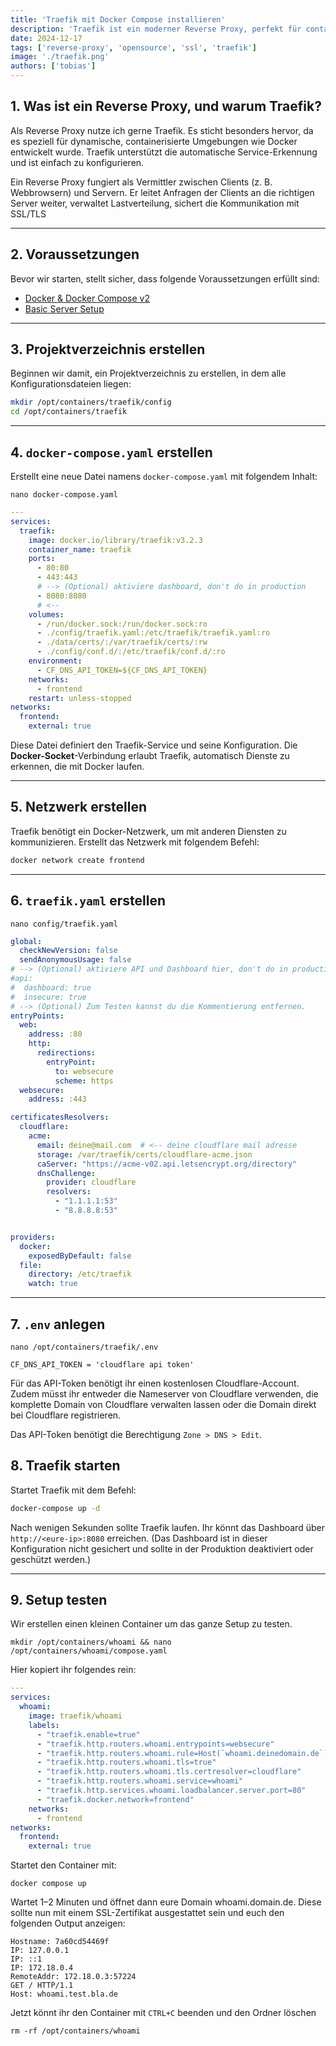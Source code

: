 ```yaml
---
title: 'Traefik mit Docker Compose installieren'
description: 'Traefik ist ein moderner Reverse Proxy, perfekt für containerisierte Umgebungen. Automatische Service-Erkennung & einfache Konfiguration.'
date: 2024-12-17
tags: ['reverse-proxy', 'opensource', 'ssl', 'traefik']
image: './traefik.png'
authors: ['tobias']
---
```


## 1. Was ist ein Reverse Proxy, und warum Traefik?

Als Reverse Proxy nutze ich gerne Traefik. Es sticht besonders hervor, da es speziell für dynamische, containerisierte Umgebungen wie Docker entwickelt wurde. Traefik unterstützt die automatische Service-Erkennung und ist einfach zu konfigurieren.

Ein Reverse Proxy fungiert als Vermittler zwischen Clients (z. B. Webbrowsern) und Servern. Er leitet Anfragen der Clients an die richtigen Server weiter, verwaltet Lastverteilung, sichert die Kommunikation mit SSL/TLS

---

## 2. Voraussetzungen

Bevor wir starten, stellt sicher, dass folgende Voraussetzungen erfüllt sind:

- [Docker & Docker Compose v2](/blog/server-setup#5-docker-und-docker-compose)
- [Basic Server Setup](/blog/server-setup)

---

## 3. Projektverzeichnis erstellen

Beginnen wir damit, ein Projektverzeichnis zu erstellen, in dem alle Konfigurationsdateien liegen:

```bash
mkdir /opt/containers/traefik/config
cd /opt/containers/traefik
```

---

## 4. `docker-compose.yaml` erstellen

Erstellt eine neue Datei namens `docker-compose.yaml` mit folgendem Inhalt:

```shell
nano docker-compose.yaml
```

```yaml title="docker-compose.yaml"
---
services:
  traefik:
    image: docker.io/library/traefik:v3.2.3
    container_name: traefik
    ports:
      - 80:80
      - 443:443
      # --> (Optional) aktiviere dashboard, don't do in production
      - 8080:8080
      # <--
    volumes:
      - /run/docker.sock:/run/docker.sock:ro
      - ./config/traefik.yaml:/etc/traefik/traefik.yaml:ro
      - ./data/certs/:/var/traefik/certs/:rw
      - ./config/conf.d/:/etc/traefik/conf.d/:ro
    environment:
      - CF_DNS_API_TOKEN=${CF_DNS_API_TOKEN} 
    networks:
      - frontend
    restart: unless-stopped
networks:
  frontend:
    external: true 
```

Diese Datei definiert den Traefik-Service und seine Konfiguration. Die **Docker-Socket**-Verbindung erlaubt Traefik, automatisch Dienste zu erkennen, die mit Docker laufen.

---

## 5. Netzwerk erstellen

Traefik benötigt ein Docker-Netzwerk, um mit anderen Diensten zu kommunizieren. Erstellt das Netzwerk mit folgendem Befehl:

```bash
docker network create frontend
```

---

## 6. `traefik.yaml` erstellen

```shell
nano config/traefik.yaml
```

```yaml title="traefik.yaml"
global:
  checkNewVersion: false
  sendAnonymousUsage: false
# --> (Optional) aktiviere API und Dashboard hier, don't do in production
#api:
#  dashboard: true
#  insecure: true
# --> (Optional) Zum Testen kannst du die Kommentierung entfernen.
entryPoints:
  web:
    address: :80
    http:
      redirections:
        entryPoint:
          to: websecure
          scheme: https
  websecure:
    address: :443

certificatesResolvers:
  cloudflare:
    acme:
      email: deine@mail.com  # <-- deine cloudflare mail adresse
      storage: /var/traefik/certs/cloudflare-acme.json
      caServer: "https://acme-v02.api.letsencrypt.org/directory"
      dnsChallenge:
        provider: cloudflare 
        resolvers:
          - "1.1.1.1:53"
          - "8.8.8.8:53"


providers:
  docker:
    exposedByDefault: false 
  file:
    directory: /etc/traefik
    watch: true
```

---

## 7. `.env` anlegen 

```shell
nano /opt/containers/traefik/.env
```

```env title=".env"
CF_DNS_API_TOKEN = 'cloudflare api token'
```

Für das API-Token benötigt ihr einen kostenlosen Cloudflare-Account. Zudem müsst ihr entweder die Nameserver von Cloudflare verwenden, die komplette Domain von Cloudflare verwalten lassen oder die Domain direkt bei Cloudflare registrieren.

Das API-Token benötigt die Berechtigung `Zone > DNS > Edit`.

## 8. Traefik starten

Startet Traefik mit dem Befehl:

```bash title="im traefik Verzeichnis /opt/containers/traefik"
docker-compose up -d
```

Nach wenigen Sekunden sollte Traefik laufen. Ihr könnt das Dashboard über `http://<eure-ip>:8080` erreichen. (Das Dashboard ist in dieser Konfiguration nicht gesichert und sollte in der Produktion deaktiviert oder geschützt werden.)

---

## 9. Setup testen

Wir erstellen einen kleinen Container um das ganze Setup zu testen.

```shell
mkdir /opt/containers/whoami && nano /opt/containers/whoami/compose.yaml
```

Hier kopiert ihr folgendes rein:

```yaml
---
services:
  whoami:
    image: traefik/whoami
    labels:
      - "traefik.enable=true"
      - "traefik.http.routers.whoami.entrypoints=websecure"
      - "traefik.http.routers.whoami.rule=Host(`whoami.deinedomain.de`)"
      - "traefik.http.routers.whoami.tls=true"
      - "traefik.http.routers.whoami.tls.certresolver=cloudflare"
      - "traefik.http.routers.whoami.service=whoami"
      - "traefik.http.services.whoami.loadbalancer.server.port=80"
      - "traefik.docker.network=frontend"
    networks:
      - frontend
networks:
  frontend:
    external: true
```
Startet den Container mit:

```shell
docker compose up
```

Wartet 1–2 Minuten und öffnet dann eure Domain whoami.domain.de. Diese sollte nun mit einem SSL-Zertifikat ausgestattet sein und euch den folgenden Output anzeigen:

```shell
Hostname: 7a60cd54469f
IP: 127.0.0.1
IP: ::1
IP: 172.18.0.4
RemoteAddr: 172.18.0.3:57224
GET / HTTP/1.1
Host: whoami.test.bla.de
```
Jetzt könnt ihr den Container mit `CTRL+C` beenden und den Ordner löschen

```shell
rm -rf /opt/containers/whoami
```